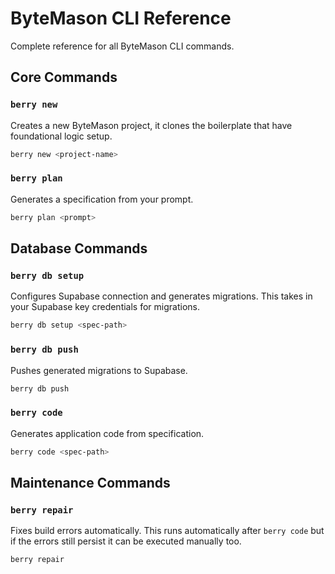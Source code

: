 # ByteMason CLI Reference

Complete reference for all ByteMason CLI commands.

## Core Commands

### `berry new`

Creates a new ByteMason project, it clones the boilerplate that have foundational logic setup.

```bash
berry new <project-name> 
```

### `berry plan`

Generates a specification from your prompt.

```bash
berry plan <prompt>
```

## Database Commands

### `berry db setup`

Configures Supabase connection and generates migrations. This takes in your Supabase key credentials for migrations.

```bash
berry db setup <spec-path>
```

### `berry db push`

Pushes generated migrations to Supabase.

```bash
berry db push 
```


### `berry code`

Generates application code from specification.

```bash
berry code <spec-path> 
```

## Maintenance Commands

### `berry repair`

Fixes build errors automatically. This runs automatically after `berry code` but if the errors still persist it can be executed manually too.

```bash
berry repair 
```
